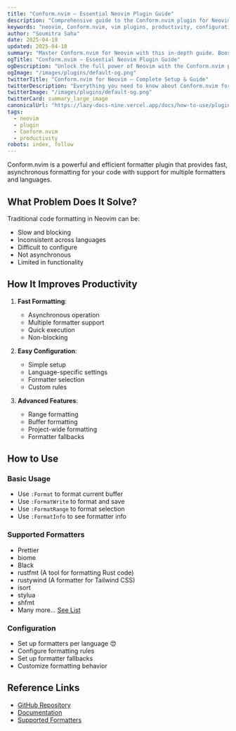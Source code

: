 ```yaml
---
title: "Conform.nvim – Essential Neovim Plugin Guide"
description: "Comprehensive guide to the Conform.nvim plugin for Neovim. Learn setup, features, and best practices to enhance your workflow."
keywords: "neovim, Conform.nvim, vim plugins, productivity, configuration"
author: "Soumitra Saha"
date: 2025-04-18
updated: 2025-04-18
summary: "Master Conform.nvim for Neovim with this in-depth guide. Boost your coding productivity and editor experience."
ogTitle: "Conform.nvim – Essential Neovim Plugin Guide"
ogDescription: "Unlock the full power of Neovim with the Conform.nvim plugin. Step-by-step instructions and expert tips."
ogImage: "/images/plugins/default-og.png"
twitterTitle: "Conform.nvim for Neovim – Complete Setup & Guide"
twitterDescription: "Everything you need to know about Conform.nvim for Neovim. Installation, configuration, and pro tips."
twitterImage: "/images/plugins/default-og.png"
twitterCard: summary_large_image
canonicalUrl: "https://lazy-docs-nine.vercel.app/docs/how-to-use/plugins/conform.nvim"
tags:
  - neovim
  - plugin
  - Conform.nvim
  - productivity
robots: index, follow
---
```


Conform.nvim is a powerful and efficient formatter plugin that provides fast, asynchronous formatting for your code with support for multiple formatters and languages.

## What Problem Does It Solve?

Traditional code formatting in Neovim can be:

- Slow and blocking
- Inconsistent across languages
- Difficult to configure
- Not asynchronous
- Limited in functionality

## How It Improves Productivity

1. **Fast Formatting**:

   - Asynchronous operation
   - Multiple formatter support
   - Quick execution
   - Non-blocking

2. **Easy Configuration**:

   - Simple setup
   - Language-specific settings
   - Formatter selection
   - Custom rules

3. **Advanced Features**:
   - Range formatting
   - Buffer formatting
   - Project-wide formatting
   - Formatter fallbacks

## How to Use

### Basic Usage

- Use `:Format` to format current buffer
- Use `:FormatWrite` to format and save
- Use `:FormatRange` to format selection
- Use `:FormatInfo` to see formatter info

### Supported Formatters

- Prettier
- biome
- Black
- rustfmt (A tool for formatting Rust code)
- rustywind (A formatter for Tailwind CSS)
- isort
- stylua
- shfmt
- Many more... [See List](https://github.com/stevearc/conform.nvim?tab=readme-ov-file#formatters)

### Configuration

- Set up formatters per language 😍
- Configure formatting rules
- Set up formatter fallbacks
- Customize formatting behavior

## Reference Links

- [GitHub Repository](https://github.com/stevearc/conform.nvim)
- [Documentation](https://github.com/stevearc/conform.nvim#features)
- [Supported Formatters](https://github.com/stevearc/conform.nvim#formatters)
